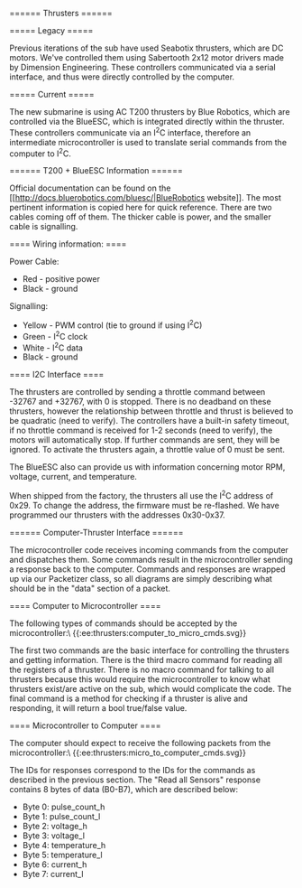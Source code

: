 ====== Thrusters ======

===== Legacy =====

Previous iterations of the sub have used Seabotix thrusters, which are DC motors. We've controlled them using Sabertooth 2x12 motor drivers made by Dimension Engineering. These controllers communicated via a serial interface, and thus were directly controlled by the computer.

===== Current =====

The new submarine is using AC T200 thrusters by Blue Robotics, which are controlled via the BlueESC, which is integrated directly within the thruster. These controllers communicate via an I<sup>2</sup>C interface, therefore an intermediate microcontroller is used to translate serial commands from the computer to I<sup>2</sup>C.

====== T200 + BlueESC Information ======

Official documentation can be found on the [[http://docs.bluerobotics.com/bluesc/|BlueRobotics website]]. The most pertinent information is copied here for quick reference. There are two cables coming off of them. The thicker cable is power, and the smaller cable is signalling.

==== Wiring information: ====

Power Cable:

  * Red - positive power
  * Black - ground

Signalling:

  * Yellow - PWM control (tie to ground if using I<sup>2</sup>C)
  * Green - I<sup>2</sup>C clock
  * White - I<sup>2</sup>C data
  * Black - ground

==== I2C Interface ====

The thrusters are controlled by sending a throttle command between -32767 and +32767, with 0 is stopped. There is no deadband on these thrusters, however the relationship between throttle and thrust is believed to be quadratic (need to verify). The controllers have a built-in safety timeout, if no throttle command is received for 1-2 seconds (need to verify), the motors will automatically stop. If further commands are sent, they will be ignored. To activate the thrusters again, a throttle value of 0 must be sent.

The BlueESC also can provide us with information concerning motor RPM, voltage, current, and temperature.

When shipped from the factory, the thrusters all use the I<sup>2</sup>C address of 0x29. To change the address, the firmware must be re-flashed. We have programmed our thrusters with the addresses 0x30-0x37.

====== Computer-Thruster Interface ======

The microcontroller code receives incoming commands from the computer and dispatches them. Some commands result in the microcontroller sending a response back to the computer. Commands and responses are wrapped up via our Packetizer class, so all diagrams are simply describing what should be in the "data" section of a packet.

==== Computer to Microcontroller ====

The following types of commands should be accepted by the microcontroller:\\
{{:ee:thrusters:computer_to_micro_cmds.svg}}


The first two commands are the basic interface for controlling the thrusters and getting information. There is the third macro command for reading all the registers of a thruster. There is no macro command for talking to all thrusters because this would require the microcontroller to know what thrusters exist/are active on the sub, which would complicate the code. The final command is a method for checking if a thruster is alive and responding, it will return a bool true/false value.

==== Microcontroller to Computer ====

The computer should expect to receive the following packets from the microcontroller:\\
{{:ee:thrusters:micro_to_computer_cmds.svg}}

The IDs for responses correspond to the IDs for the commands as described in the previous section. The "Read all Sensors" response contains 8 bytes of data (B0-B7), which are described below:

  * Byte 0: pulse_count_h
  * Byte 1: pulse_count_l
  * Byte 2: voltage_h
  * Byte 3: voltage_l
  * Byte 4: temperature_h
  * Byte 5: temperature_l
  * Byte 6: current_h
  * Byte 7: current_l
